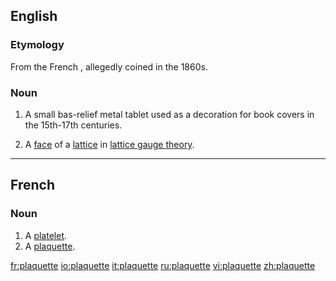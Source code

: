 ==English==

===Etymology===

From the French {{term|lang=fr|plaquette||small plaque}}, allegedly coined in the 1860s.

===Noun===
{{en-noun}}

# A small bas-relief metal tablet used as a decoration for book covers in the 15th-17th centuries.
# {{physics}} A [[face]]  of a [[lattice]] in [[w:lattice gauge theory|lattice gauge theory]].

----

==French==

===Noun===
{{fr-noun|f}}

# A [[platelet]].
# A [[#English|plaquette]].

[[fr:plaquette]]
[[io:plaquette]]
[[it:plaquette]]
[[ru:plaquette]]
[[vi:plaquette]]
[[zh:plaquette]]